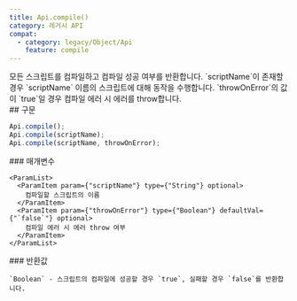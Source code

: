 ```yaml
---
title: Api.compile()
category: 레거시 API
compat:
  - category: legacy/Object/Api
    feature: compile
---
```


<Section>
  모든 스크립트를 컴파일하고 컴파일 성공 여부를 반환합니다. `scriptName`이 존재할 경우 `scriptName` 이름의 스크립트에 대해 동작을 수행합니다. `throwOnError`의 값이 `true`일
  경우 컴파일 에러 시 에러를 throw합니다.
</Section>
<Section>
  ## 구문

  ~~~js
  Api.compile();
  Api.compile(scriptName);
  Api.compile(scriptName, throwOnError);
  ~~~

  <Section>
    ### 매개변수

    <ParamList>
      <ParamItem param={"scriptName"} type={"String"} optional>
        컴파일할 스크립트의 이름
      </ParamItem>
      <ParamItem param={"throwOnError"} type={"Boolean"} defaultVal={"`false`"} optional>
        컴파일 에러 시 에러 throw 여부
      </ParamItem>
    </ParamList>
  </Section>
  <Section>
    ### 반환값

    `Boolean` - 스크립트의 컴파일에 성공할 경우 `true`, 실패할 경우 `false`를 반환합니다.
  </Section>
</Section>